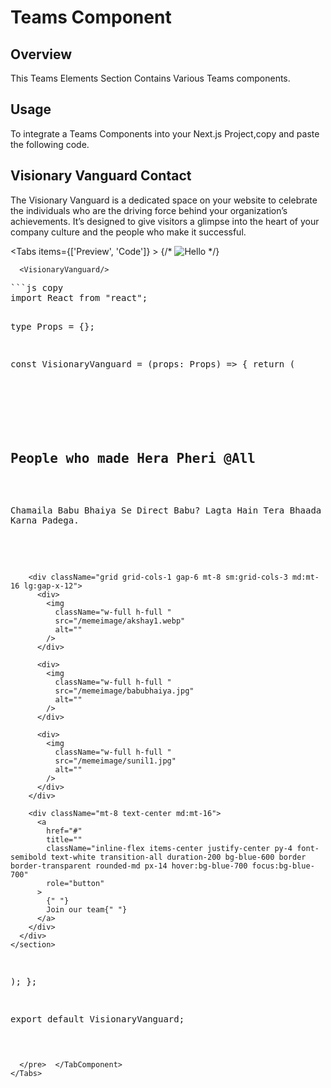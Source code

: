 
# Teams Component

## Overview

This Teams Elements Section Contains Various Teams components.

## Usage

To integrate a Teams Components into your Next.js Project,copy and paste the following code.

## Visionary Vanguard Contact

The Visionary Vanguard is a dedicated space on your website to celebrate the individuals who are the driving force behind your organization’s achievements. It’s designed to give visitors a glimpse into the heart of your company culture and the people who make it successful.

<Tabs items={['Preview', 'Code']}  >
   <TabComponent label="Preview">
{/* ![Hello](/contact.png) */}


      <VisionaryVanguard/>

   </TabComponent>
   <TabComponent label="Code">
   <pre>
```js copy
import React from "react";

type Props = {};

const VisionaryVanguard = (props: Props) => {
return (

<section className="py-10 bg-white sm:py-16 lg:py-24">
<div className="px-4 mx-auto sm:px-6 lg:px-8 max-w-7xl">
<div className="max-w-3xl mx-auto text-center">
<h2 className="text-3xl font-bold leading-tight text-black sm:text-4xl lg:text-5xl lg:leading-tight">
People who made Hera Pheri @All
</h2>
<p className="max-w-2xl mx-auto mt-4 text-xl text-gray-600">
Chamaila Babu Bhaiya Se Direct Babu? Lagta Hain Tera Bhaada Double
Karna Padega.
</p>
</div>

        <div className="grid grid-cols-1 gap-6 mt-8 sm:grid-cols-3 md:mt-16 lg:gap-x-12">
          <div>
            <img
              className="w-full h-full "
              src="/memeimage/akshay1.webp"
              alt=""
            />
          </div>

          <div>
            <img
              className="w-full h-full "
              src="/memeimage/babubhaiya.jpg"
              alt=""
            />
          </div>

          <div>
            <img
              className="w-full h-full "
              src="/memeimage/sunil1.jpg"
              alt=""
            />
          </div>
        </div>

        <div className="mt-8 text-center md:mt-16">
          <a
            href="#"
            title=""
            className="inline-flex items-center justify-center py-4 font-semibold text-white transition-all duration-200 bg-blue-600 border border-transparent rounded-md px-14 hover:bg-blue-700 focus:bg-blue-700"
            role="button"
          >
            {" "}
            Join our team{" "}
          </a>
        </div>
      </div>
    </section>

);
};

export default VisionaryVanguard;
```

  </pre>  </TabComponent>
</Tabs>

```

```
